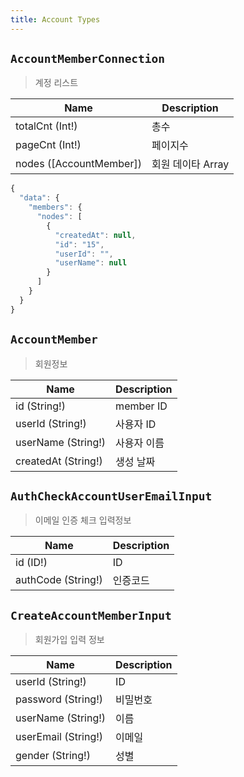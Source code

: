 ```yaml
---
title: Account Types
---
```




## `AccountMemberConnection`
> 계정 리스트 

| Name | Description |
| -------- | -------- | 
| totalCnt (Int!)  | 총수  | 
| pageCnt (Int!)  | 페이지수  | 
| nodes ([<Link to="/type/account/#AccountMember">AccountMember</Link>])  | 회원 데이타 Array  | 

```javascript
{
  "data": {
    "members": {
      "nodes": [
        {
          "createdAt": null,
          "id": "15",
          "userId": "",
          "userName": null
        }
      ]
    }
  }
}
```

## `AccountMember`
> 회원정보 

| Name | Description |
| -------- | -------- | 
| id (String!)  | member ID  | 
| userId (String!)  | 사용자 ID  | 
| userName (String!)  | 사용자 이름  | 
| createdAt (String!)  | 생성 날짜 | 


## `AuthCheckAccountUserEmailInput`
> 이메일 인증 체크 입력정보

| Name | Description |
| -------- | -------- | 
| id (ID!)  | ID  | 
| authCode (String!)  | 인증코드  | 



## `CreateAccountMemberInput`
> 회원가입 입력 정보

| Name | Description |
| -------- | -------- | 
| userId (String!)  | ID  | 
| password (String!)  | 비밀번호  | 
| userName (String!) | 이름 |
| userEmail (String!) | 이메일 | 
| gender (String!) |  성별 |
